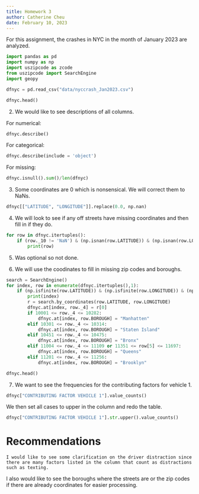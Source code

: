 ```yaml
---
title: Homework 3
author: Catherine Cheu
date: February 10, 2023
---
```


For this assignment, the crashes in NYC in the month of January 2023 are analyzed.

```python

import pandas as pd
import numpy as np
import uszipcode as zcode
from uszipcode import SearchEngine
import geopy

dfnyc = pd.read_csv("data/nyccrash_Jan2023.csv")

dfnyc.head()

```

2. We would like to see descriptions of all columns.

For numerical:

```python
dfnyc.describe()
```

For categorical:

```python
dfnyc.describe(include = 'object')
```

For missing:

```python
dfnyc.isnull().sum()/len(dfnyc)
```

3. Some coordinates are 0 which is nonsensical. We will correct them to NaNs.

```python
dfnyc[["LATITUDE", "LONGITUDE"]].replace(0.0, np.nan)
```

4. We will look to see if any off streets have missing coordinates and then fill in if they do.

```python

for row in dfnyc.itertuples():
	if (row._10 != 'NaN') & (np.isnan(row.LATITUDE)) & (np.isnan(row.LONGITUDE)):
		print(row)
```

5. Was optional so not done.

6. We will use the coodinates to fill in missing zip codes and boroughs.

```python
search = SearchEngine()
for index, row in enumerate(dfnyc.itertuples(),1):
	if (np.isfinite(row.LATITUDE)) & (np.isfinite(row.LONGITUDE)) & (np.isnan(row._4)) & (row.BOROUGH == 'nan'):
		print(index)
		r = search.by_coordinates(row.LATITUDE, row.LONGITUDE)
		dfnyc.at[index, row._4] = r[0]
		if 10001 <= row._4 <= 10282:
			dfnyc.at[index, row.BOROUGH] = "Manhatten"
		elif 10301 <= row._4 <= 10314:
			dfnyc.at[index, row.BOROUGH] = "Staten Island"
		elif 10451 <= row._4 <= 10475:
			dfnyc.at[index, row.BOROUGH] = "Bronx"
		elif 11004 <= row._4 <= 11109 or 11351 <= row[5] <= 11697:
			dfnyc.at[index, row.BOROUGH] = "Queens"
		elif 11201 <= row._4 <= 11256:
			dfnyc.at[index, row.BOROUGH] = "Brooklyn"

dfnyc.head()
```

7. We want to see the frequencies for the contributing factors for vehicle 1.

```python
dfnyc["CONTRIBUTING FACTOR VEHICLE 1"].value_counts()
```

We then set all cases to upper in the column and redo the table.

```python

dfnyc["CONTRIBUTING FACTOR VEHICLE 1"].str.upper().value_counts()

```

# Recommendations
	I would like to see some clarification on the driver distraction since there are many factors listed in the column that count as distractions such as texting.
I also would like to see the boroughs where the streets are or the zip codes if there are already coordinates for easier processing.
